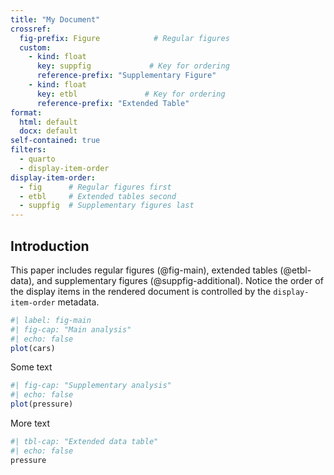 ```yaml
---
title: "My Document"
crossref:
  fig-prefix: Figure            # Regular figures
  custom:
    - kind: float
      key: suppfig             # Key for ordering
      reference-prefix: "Supplementary Figure"
    - kind: float
      key: etbl               # Key for ordering
      reference-prefix: "Extended Table"
format:
  html: default
  docx: default
self-contained: true
filters:
  - quarto
  - display-item-order
display-item-order:
  - fig      # Regular figures first
  - etbl     # Extended tables second
  - suppfig  # Supplementary figures last
---
```


## Introduction

This paper includes regular figures (@fig-main), extended tables (@etbl-data), 
and supplementary figures (@suppfig-additional). Notice the order of the display items in the rendered document is controlled by the `display-item-order` metadata.

```r
#| label: fig-main
#| fig-cap: "Main analysis"
#| echo: false
plot(cars)
```

Some text

::: {#suppfig-additional}
```r
#| fig-cap: "Supplementary analysis"
#| echo: false
plot(pressure)
```
:::

More text

::: {#etbl-data}
```r
#| tbl-cap: "Extended data table"
#| echo: false
pressure
```
:::